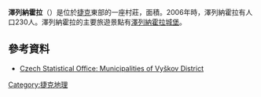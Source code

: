 '''澤列納霍拉'''（{{lang-cs|Zelená Hora}}）是位於[[捷克|捷克]]東部的一座村莊，面積{{convert|2.95|km2|sqmi}}。2006年時，澤列納霍拉有人口230人。澤列納霍拉的主要旅遊景點有[[澤列納霍拉城堡|澤列納霍拉城堡]]。
== 參考資料 ==
*[http://www.czso.cz/lexikon/mos_vdb.nsf/okresy/CZ0626/ Czech Statistical Office: Municipalities of Vyškov District] {{Wayback|url=http://www.czso.cz/lexikon/mos_vdb.nsf/okresy/CZ0626/ |date=20081002192537 }}
[[Category:捷克地理|Category:捷克地理]]